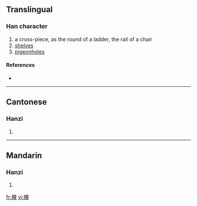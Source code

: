 ==Translingual==

===Han character===
{{Han char|rn=75|rad=木|as=20|sn=24|four=4993<sub>1</sub>|canj=木火月火 (DFBF)}}

# a cross-piece, as the round of a ladder, the rail of a chair
# [[shelves]]
# [[pigeonholes]]

====References====
* {{Han ref|kx=0564.040|dkj=15953|dj=0953.070|hdz=21325.120|uh=6B13|ud=27411|bh=F8AC|bd=63660}}

----

==Cantonese==

===Hanzi===
{{yue-hanzi|jyut=|y=dong1}}

# {{defn|Cantonese|sort=木20}}

----

==Mandarin==

===Hanzi===
{{cmn-hanzi|pin=[[dǎng]] ([[dang3]])|wg=tang<sup>3</sup>}}

# {{defn|Mandarin|sort=木20}}

[[fr:欓]]
[[vi:欓]]